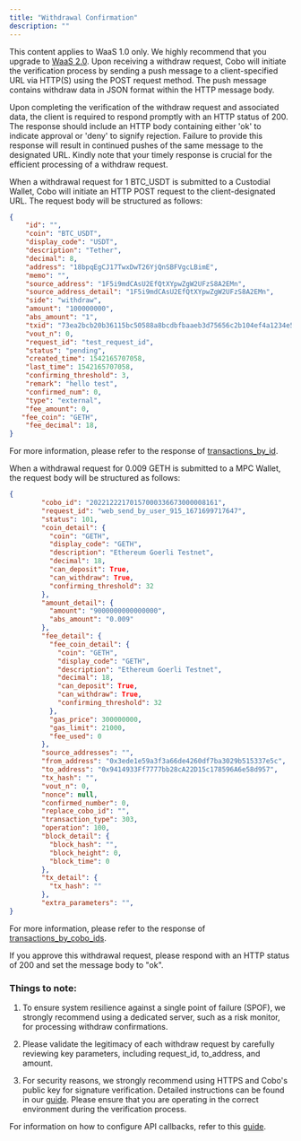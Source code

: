 ```yaml
---
title: "Withdrawal Confirmation"
description: ""
---
```

<Note>This content applies to WaaS 1.0 only. We highly recommend that you upgrade to [WaaS 2.0](https://www.cobo.com/developers/v2/guides/overview/introduction).</Note>
Upon receiving a withdraw request, Cobo will initiate the verification process by sending a push message to a client-specified URL via HTTP(S) using the POST request method. The push message contains withdraw data in JSON format within the HTTP message body.

Upon completing the verification of the withdraw request and associated data, the client is required to respond promptly with an HTTP status of 200. The response should include an HTTP body containing either 'ok' to indicate approval or 'deny' to signify rejection. Failure to provide this response will result in continued pushes of the same message to the designated URL. Kindly note that your timely response is crucial for the efficient processing of a withdraw request.

When a withdrawal request for 1 BTC_USDT is submitted to a Custodial Wallet, Cobo will initiate an HTTP POST request to the client-designated URL. The request body will be structured as follows:

```json json
{
    "id": "",
    "coin": "BTC_USDT",
    "display_code": "USDT",
    "description": "Tether",
    "decimal": 8,
    "address": "18bpqEgCJ17TwxDwT26YjQnSBFVgcLBimE",
    "memo": "",
    "source_address": "1F5i9mdCAsU2EfQtXYpwZgW2UFzS8A2EMn",
    "source_address_detail": "1F5i9mdCAsU2EfQtXYpwZgW2UFzS8A2EMn",
    "side": "withdraw",
    "amount": "100000000",
    "abs_amount": "1",
    "txid": "73ea2bcb20b36115bc50588a8bcdbfbaaeb3d75656c2b104ef4a1234e5dbe550",
    "vout_n": 0,
    "request_id": "test_request_id",
    "status": "pending",
    "created_time": 1542165707058,
    "last_time": 1542165707058,
    "confirming_threshold": 3,
    "remark": "hello test",
    "confirmed_num": 0,
    "type": "external",
	"fee_amount": 0,
   "fee_coin": "GETH",
	"fee_decimal": 18,
}
```
For more information, please refer to the response of [transactions_by_id](/v1/api-references/custody-wallet/transactions_by_id).

When a withdrawal request for 0.009 GETH is submitted to a MPC Wallet, the request body will be structured as follows:

```json json
{
        "cobo_id": "20221222170157000336673000008161",
        "request_id": "web_send_by_user_915_1671699717647",
        "status": 101,
        "coin_detail": {
          "coin": "GETH",
          "display_code": "GETH",
          "description": "Ethereum Goerli Testnet",
          "decimal": 18,
          "can_deposit": True,
          "can_withdraw": True,
          "confirming_threshold": 32
        },
        "amount_detail": {
          "amount": "9000000000000000",
          "abs_amount": "0.009"
        },
        "fee_detail": {
          "fee_coin_detail": {
            "coin": "GETH",
            "display_code": "GETH",
            "description": "Ethereum Goerli Testnet",
            "decimal": 18,
            "can_deposit": True,
            "can_withdraw": True,
            "confirming_threshold": 32
          },
          "gas_price": 300000000,
          "gas_limit": 21000,
          "fee_used": 0
        },
        "source_addresses": "",
        "from_address": "0x3ede1e59a3f3a66de4260df7ba3029b515337e5c",
        "to_address": "0x9414933Ff7777bb28cA22D15c178596A6e58d957",
        "tx_hash": "",
        "vout_n": 0,
        "nonce": null,
        "confirmed_number": 0,
        "replace_cobo_id": "",
        "transaction_type": 303,
        "operation": 100,
        "block_detail": {
          "block_hash": "",
          "block_height": 0,
          "block_time": 0
        },
        "tx_detail": {
          "tx_hash": ""
        },
        "extra_parameters": "",
}
```

For more information, please refer to the response of [transactions_by_cobo_ids](/v1/api-references/mpc-wallet/mpc_transactions_by_cobo_ids).

If you approve this withdrawal request, please respond with an HTTP status of 200 and set the message body to "ok".

### Things to note:

1. To ensure system resilience against a single point of failure (SPOF), we strongly recommend using a dedicated server, such as a risk monitor, for processing withdraw confirmations.

2. Please validate the legitimacy of each withdraw request by carefully reviewing key parameters, including request_id, to_address, and amount.

3. For security reasons, we strongly recommend using HTTPS and Cobo's public key for signature verification. Detailed instructions can be found in our [guide](/v1/api-references/development/callback-signature). Please ensure that you are operating in the correct environment during the verification process.

For information on how to configure API callbacks, refer to this [guide](/v1/guides/howtos/configure-api-callback).
